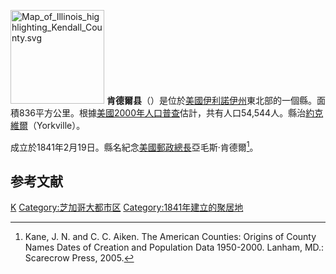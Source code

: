 {{noteTA
|T=zh-hans:肯德尔县 (伊利诺伊州);zh-hk:肯德爾縣 (伊利諾伊州);zh-tw:肯德爾郡 (伊利諾州);
|1=zh-hans:县;zh-hk:縣;zh-tw:郡;
}}
{{Otheruses|肯德爾縣|subject=美國伊利諾伊州的一個縣|other=同名的縣}}
[[File:Map_of_Illinois_highlighting_Kendall_County.svg|150px]]
'''肯德爾县'''（{{lang-en|Kendall County}}）是位於[[美國|美國]][[伊利諾伊州|伊利諾伊州]]東北部的一個縣。面積836平方公里。根據[[美國2000年人口普查|美國2000年人口普查]]估計，共有人口54,544人。縣治[[約克維爾_(伊利諾伊州)|約克維爾]]（Yorkville）。

成立於1841年2月19日。縣名紀念[[美國郵政總長|美國郵政總長]]亞毛斯·肯德爾<ref>Kane, J. N. and C. C. Aiken. The American Counties: Origins of County Names Dates of Creation and Population Data 1950-2000. Lanham, MD.: Scarecrow Press, 2005.</ref>。

==参考文献==
<div class="references-small">
<references />
</div>

{{伊利诺伊州}}
{{肯德爾縣 (伊利諾伊州)}}

[[Category:伊利諾州行政區劃|K]]
[[Category:芝加哥大都市区|Category:芝加哥大都市区]]
[[Category:1841年建立的聚居地|Category:1841年建立的聚居地]]